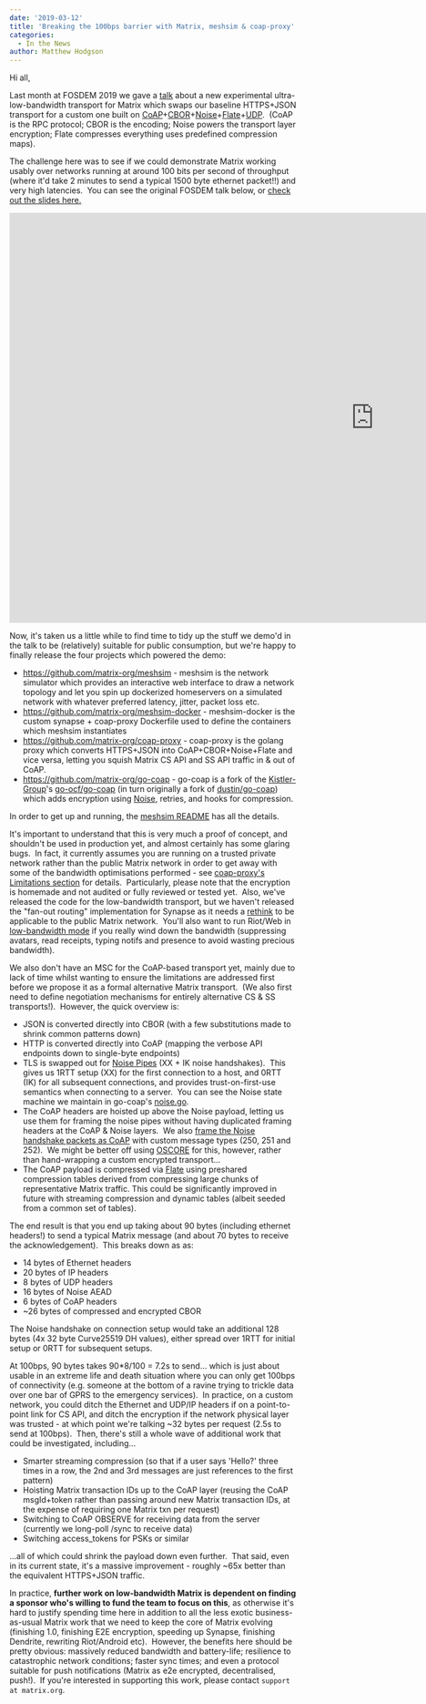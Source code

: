 ```yaml
---
date: '2019-03-12'
title: 'Breaking the 100bps barrier with Matrix, meshsim & coap-proxy'
categories:
  - In the News
author: Matthew Hodgson
---
```


Hi all,

Last month at FOSDEM 2019 we gave a <a href="https://fosdem.org/2019/schedule/event/matrix/">talk</a> about a new experimental ultra-low-bandwidth transport for Matrix which swaps our baseline HTTPS+JSON transport for a custom one built on <a href="https://tools.ietf.org/html/rfc7252">CoAP</a>+<a href="https://tools.ietf.org/html/rfc7049">CBOR</a>+<a href="https://noiseprotocol.org">Noise</a>+<a href="https://golang.org/pkg/compress/flate/">Flate</a>+<a href="https://tools.ietf.org/rfc/rfc768.txt">UDP</a>.  (CoAP is the RPC protocol; CBOR is the encoding; Noise powers the transport layer encryption; Flate compresses everything uses predefined compression maps).

The challenge here was to see if we could demonstrate Matrix working usably over networks running at around 100 bits per second of throughput (where it'd take 2 minutes to send a typical 1500 byte ethernet packet!!) and very high latencies.  You can see the original FOSDEM talk below, or <a href="https://matrix.org/blog/wp-content/uploads/2019/02/2019-02-03-FOSDEM-Low-Bandwidth.pdf">check out the slides here.</a>

<div class="video-container"><iframe src="https://www.youtube.com/embed/DZBvy4abB1o" width="1280" height="720" frameborder="0" allowfullscreen="allowfullscreen"><span data-mce-type="bookmark" style="display: inline-block; width: 0px; overflow: hidden; line-height: 0;" class="mce_SELRES_start">﻿</span></iframe></div>

Now, it's taken us a little while to find time to tidy up the stuff we demo'd in the talk to be (relatively) suitable for public consumption, but we're happy to finally release the four projects which powered the demo:
<ul>
 	<li><a href="https://github.com/matrix-org/meshsim">https://github.com/matrix-org/meshsim</a> - meshsim is the network simulator which provides an interactive web interface to draw a network topology and let you spin up dockerized homeservers on a simulated network with whatever preferred latency, jitter, packet loss etc.</li>
 	<li><a href="https://github.com/matrix-org/meshsim-docker">https://github.com/matrix-org/meshsim-docker</a> - meshsim-docker is the custom synapse + coap-proxy Dockerfile used to define the containers which meshsim instantiates</li>
 	<li><a href="https://github.com/matrix-org/coap-proxy">https://github.com/matrix-org/coap-proxy</a> - coap-proxy is the golang proxy which converts HTTPS+JSON into CoAP+CBOR+Noise+Flate and vice versa, letting you squish Matrix CS API and SS API traffic in &amp; out of CoAP.</li>
 	<li><a href="https://github.com/matrix-org/go-coap">https://github.com/matrix-org/go-coap</a> - go-coap is a fork of the <a href="https://github.com/Kistler-Group">Kistler-Group</a>'s <a href="https://github.com/go-ocf/go-coap">go-ocf/go-coap</a> (in turn originally a fork of <a href="https://github.com/dustin/go-coap">dustin/go-coap</a>) which adds encryption using <a href="https://noiseprotocol.org">Noise</a>, retries, and hooks for compression.</li>
</ul>
In order to get up and running, the <a href="https://github.com/matrix-org/meshsim/blob/master/README.md">meshsim README</a> has all the details.

It's important to understand that this is very much a proof of concept, and shouldn't be used in production yet, and almost certainly has some glaring bugs.  In fact, it currently assumes you are running on a trusted private network rather than the public Matrix network in order to get away with some of the bandwidth optimisations performed - see <a href="https://github.com/matrix-org/coap-proxy#limitations">coap-proxy's Limitations section</a> for details.  Particularly, please note that the encryption is homemade and not audited or fully reviewed or tested yet.  Also, we've released the code for the low-bandwidth transport, but we haven't released the "fan-out routing" implementation for Synapse as it needs a <a href="https://yggdrasil-network.github.io/">rethink</a> to be applicable to the public Matrix network.  You'll also want to run Riot/Web in <a href="https://github.com/matrix-org/matrix-react-sdk/pull/2598">low-bandwidth mode</a> if you really wind down the bandwidth (suppressing avatars, read receipts, typing notifs and presence to avoid wasting precious bandwidth).

We also don't have an MSC for the CoAP-based transport yet, mainly due to lack of time whilst wanting to ensure the limitations are addressed first before we propose it as a formal alternative Matrix transport.  (We also first need to define negotiation mechanisms for entirely alternative CS &amp; SS transports!).  However, the quick overview is:
<ul>
 	<li>JSON is converted directly into CBOR (with a few substitutions made to shrink common patterns down)</li>
 	<li>HTTP is converted directly into CoAP (mapping the verbose API endpoints down to single-byte endpoints)</li>
 	<li>TLS is swapped out for <a href="https://noiseprotocol.org/noise.html#noise-pipes">Noise Pipes</a> (XX + IK noise handshakes).  This gives us 1RTT setup (XX) for the first connection to a host, and 0RTT (IK) for all subsequent connections, and provides trust-on-first-use semantics when connecting to a server.  You can see the Noise state machine we maintain in go-coap's <a href="https://github.com/matrix-org/go-coap/blob/master/noise.go">noise.go</a>.</li>
 	<li>The CoAP headers are hoisted up above the Noise payload, letting us use them for framing the noise pipes without having duplicated framing headers at the CoAP &amp; Noise layers.  We also <a href="https://github.com/matrix-org/go-coap/blob/e156f6bb5d3c728040ceffd09685610128d3c63c/conn.go#L340-L371">frame the Noise handshake packets as CoAP</a> with custom message types (250, 251 and 252).  We might be better off using <a href="https://github.com/core-wg/oscoap">OSCORE</a> for this, however, rather than hand-wrapping a custom encrypted transport...</li>
 	<li>The CoAP payload is compressed via <a href="https://golang.org/pkg/compress/flate/">Flate</a> using preshared compression tables derived from compressing large chunks of representative Matrix traffic. This could be significantly improved in future with streaming compression and dynamic tables (albeit seeded from a common set of tables).</li>
</ul>
The end result is that you end up taking about 90 bytes (including ethernet headers!) to send a typical Matrix message (and about 70 bytes to receive the acknowledgement).  This breaks down as as:
<ul>
 	<li>14 bytes of Ethernet headers</li>
 	<li>20 bytes of IP headers</li>
 	<li>8 bytes of UDP headers</li>
 	<li>16 bytes of Noise AEAD</li>
 	<li>6 bytes of CoAP headers</li>
 	<li>~26 bytes of compressed and encrypted CBOR</li>
</ul>
The Noise handshake on connection setup would take an additional 128 bytes (4x 32 byte Curve25519 DH values), either spread over 1RTT for initial setup or 0RTT for subsequent setups.

At 100bps, 90 bytes takes 90*8/100 = 7.2s to send... which is just about usable in an extreme life and death situation where you can only get 100bps of connectivity (e.g. someone at the bottom of a ravine trying to trickle data over one bar of GPRS to the emergency services).  In practice, on a custom network, you could ditch the Ethernet and UDP/IP headers if on a point-to-point link for CS API, and ditch the encryption if the network physical layer was trusted - at which point we're talking ~32 bytes per request (2.5s to send at 100bps).  Then, there's still a whole wave of additional work that could be investigated, including...
<ul>
 	<li>Smarter streaming compression (so that if a user says 'Hello?' three times in a row, the 2nd and 3rd messages are just references to the first pattern)</li>
 	<li>Hoisting Matrix transaction IDs up to the CoAP layer (reusing the CoAP msgId+token rather than passing around new Matrix transaction IDs, at the expense of requiring one Matrix txn per request)</li>
 	<li>Switching to CoAP OBSERVE for receiving data from the server (currently we long-poll /sync to receive data)</li>
 	<li>Switching access_tokens for PSKs or similar</li>
</ul>
...all of which could shrink the payload down even further.  That said, even in its current state, it's a massive improvement - roughly ~65x better than the equivalent HTTPS+JSON traffic.

In practice, <strong>further work on low-bandwidth Matrix is dependent on finding a sponsor who's willing to fund the team to focus on this</strong>, as otherwise it's hard to justify spending time here in addition to all the less exotic business-as-usual Matrix work that we need to keep the core of Matrix evolving (finishing 1.0, finishing E2E encryption, speeding up Synapse, finishing Dendrite, rewriting Riot/Android etc).  However, the benefits here should be pretty obvious: massively reduced bandwidth and battery-life; resilience to catastrophic network conditions; faster sync times; and even a protocol suitable for push notifications (Matrix as e2e encrypted, decentralised, push!).  If you're interested in supporting this work, please contact <code>support at matrix.org</code>.
